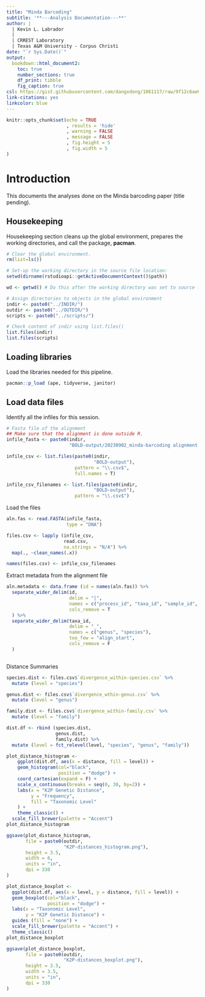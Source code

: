 ---
title: "Minda Barcoding"
subtitle: '**---Analysis Documentation---**'
author: |
  | Kevin L. Labrador
  |
  | CRREST Laboratory
  | Texas A&M University - Corpus Christi
date: "`r Sys.Date()`"
output: 
  bookdown::html_document2:
    toc: true
    number_sections: true
    df_print: tibble
    fig_caption: true
csl: https://gist.githubusercontent.com/dangxdong/1861117/raw/9f12c6ae6b1ffdc94d3132934ed6edc6893f5a98/molecular-ecology.csl
link-citations: yes
linkcolor: blue
---

```{r setup, include=FALSE}
knitr::opts_chunk$set(echo = TRUE
                      , results = 'hide'
                      , warning = FALSE
                      , message = FALSE
                      , fig.height = 5
                      , fig.width = 5
)
```

# Introduction
This documents the analyses done on the Minda barcoding paper (title pending).

## Housekeeping

Housekeeping section cleans up the global environment, prepares the working directories, and call the package, **pacman**.

```{r housekeeping}
# Clear the global environment.
rm(list=ls())

# Set-up the working directory in the source file location: 
setwd(dirname(rstudioapi::getActiveDocumentContext()$path))

wd <- getwd() # Do this after the working directory was set to source file location

# Assign directories to objects in the global environment
indir <- paste0("../INDIR/")
outdir <- paste0("../OUTDIR/")
scripts <- paste0("../scripts/")

# Check content of indir using list.files()
list.files(indir)
list.files(scripts)
```
## Loading libraries
Load the libraries needed for this pipeline.

```{r}
pacman::p_load (ape, tidyverse, janitor)
```

## Load data files

Identify all the infiles for this session.
```{r}
# Fasta file of the alignment
## Make sure that the alignment is done outside R.
infile_fasta <- paste0(indir, 
                       "BOLD-output/20230902_minda-barcoding alignment.fasta")

infile_csv <- list.files(paste0(indir, 
                                "BOLD-output"), 
                         pattern = "\\.csv$",
                         full.names = T)

infile_csv_filenames <- list.files(paste0(indir, 
                                "BOLD-output"), 
                         pattern = "\\.csv$")
```

Load the files
```{r}
aln.fas <- read.FASTA(infile_fasta,
                      type = "DNA")

files.csv <- lapply (infile_csv, 
                     read.csv, 
                     na.strings = "N/A") %>% 
  map(., ~clean_names(.x))

names(files.csv) <- infile_csv_filenames

```


Extract metadata from the alignment file
```{r}
aln.metadata <- data.frame (id = names(aln.fas)) %>% 
  separate_wider_delim(id,
                       delim = "|",
                       names = c("process_id", "taxa_id", "sample_id", "bin", NA),
                       cols_remove = T
  ) %>% 
  separate_wider_delim(taxa_id,
                       delim = "_",
                       names = c("genus", "species"),
                       too_few = "align_start",
                       cols_remove = F
  )



```

Distance Summaries

```{r}
species.dist <- files.csv$`divergence_within-species.csv` %>% 
  mutate (level = "species")

genus.dist <- files.csv$`divergence_wthin-genus.csv` %>% 
  mutate (level = "genus")

family.dist <- files.csv$`divergence_within-family.csv` %>% 
  mutate (level = "family")

dist.df <- rbind (species.dist,
                  genus.dist,
                  family.dist) %>% 
  mutate (level = fct_relevel(level, "species", "genus", "family"))

```

```{r}
plot_distance_histogram <- 
    ggplot(dist.df, aes(x = distance, fill = level)) + 
    geom_histogram(col="black", 
                   position = "dodge") +
    coord_cartesian(expand = F) +
    scale_x_continuous(breaks = seq(0, 30, by=2)) +
    labs(x = "K2P Genetic Distance", 
         y = "Frequency",
         fill = "Taxonomic Level"
    ) + 
    theme_classic() +
  scale_fill_brewer(palette = "Accent")
plot_distance_histogram  

ggsave(plot_distance_histogram,
       file = paste0(outdir,
                     "K2P-distances_histogram.png"),
       height = 3.5,
       width = 6,
       units = "in",
       dpi = 330
)
```

```{r}
plot_distance_boxplot <- 
  ggplot(dist.df, aes(x = level, y = distance, fill = level)) + 
  geom_boxplot(col="black", 
               position = "dodge") +
  labs(x = "Taxonomic Level", 
       y = "K2P Genetic Distance") + 
  guides (fill = "none") +
  scale_fill_brewer(palette = "Accent") +
  theme_classic()
plot_distance_boxplot

ggsave(plot_distance_boxplot,
       file = paste0(outdir,
                     "K2P-distances_boxplot.png"),
       height = 3.5,
       width = 3.5,
       units = "in",
       dpi = 330
)
```



